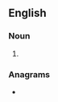 ==English==

===Noun===
{{head|en|noun form}}

# {{plural of|en|telecentre}}

===Anagrams===
* {{anagrams|en|a=ceeeelnrstt|telecenters}}